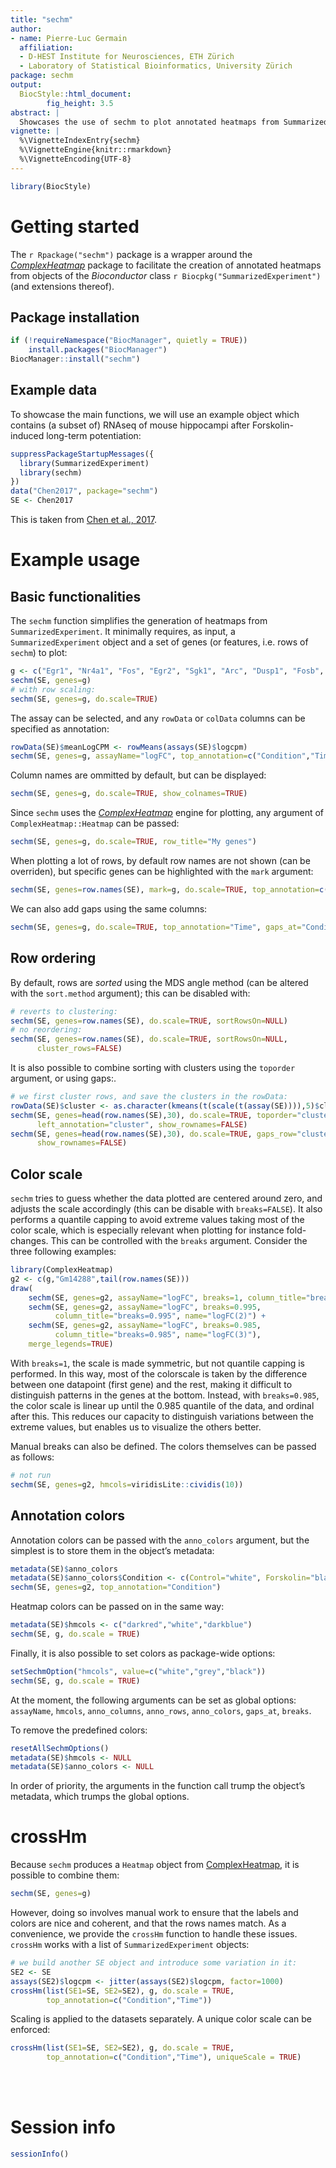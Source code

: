 ```yaml
---
title: "sechm"
author:
- name: Pierre-Luc Germain
  affiliation:
  - D-HEST Institute for Neurosciences, ETH Zürich
  - Laboratory of Statistical Bioinformatics, University Zürich
package: sechm
output:
  BiocStyle::html_document:
        fig_height: 3.5
abstract: |
  Showcases the use of sechm to plot annotated heatmaps from SummarizedExperiment objects.
vignette: |
  %\VignetteIndexEntry{sechm}
  %\VignetteEngine{knitr::rmarkdown}
  %\VignetteEncoding{UTF-8}
---
```


```r
library(BiocStyle)
```

# Getting started

The `r Rpackage("sechm")` package is a wrapper around the 
*[ComplexHeatmap](https://jokergoo.github.io/ComplexHeatmap-reference/book/)* 
package to facilitate the creation of annotated heatmaps from objects of the 
_Bioconductor_ class `r Biocpkg("SummarizedExperiment")` 
(and extensions thereof).

## Package installation

```r
if (!requireNamespace("BiocManager", quietly = TRUE))
    install.packages("BiocManager")
BiocManager::install("sechm")
```

## Example data

To showcase the main functions, we will use an example object which contains (a 
subset of) RNAseq of mouse hippocampi after Forskolin-induced long-term 
potentiation:

```r
suppressPackageStartupMessages({
  library(SummarizedExperiment)
  library(sechm)
})
data("Chen2017", package="sechm")
SE <- Chen2017
```

This is taken from 
[Chen et al., 2017](https://doi.org/10.3389/fnmol.2017.00039).

# Example usage

## Basic functionalities

The `sechm` function simplifies the generation of heatmaps from 
`SummarizedExperiment`. It minimally requires, as input, a 
`SummarizedExperiment` object and a set of genes (or features, i.e. rows of 
`sechm`) to plot:

```r
g <- c("Egr1", "Nr4a1", "Fos", "Egr2", "Sgk1", "Arc", "Dusp1", "Fosb", "Sik1")
sechm(SE, genes=g)
# with row scaling:
sechm(SE, genes=g, do.scale=TRUE)
```

The assay can be selected, and any `rowData` or `colData` columns can be 
specified as annotation:

```r
rowData(SE)$meanLogCPM <- rowMeans(assays(SE)$logcpm)
sechm(SE, genes=g, assayName="logFC", top_annotation=c("Condition","Time"), left_annotation=c("meanLogCPM"))
```

Column names are ommitted by default, but can be displayed:

```r
sechm(SE, genes=g, do.scale=TRUE, show_colnames=TRUE)
```


Since `sechm` uses the 
*[ComplexHeatmap](https://jokergoo.github.io/ComplexHeatmap-reference/book/)* 
engine for plotting, any argument of `ComplexHeatmap::Heatmap` can be passed:

```r
sechm(SE, genes=g, do.scale=TRUE, row_title="My genes")
```
When plotting a lot of rows, by default row names are not shown (can be 
overriden), but specific genes can be highlighted with the `mark` argument:

```r
sechm(SE, genes=row.names(SE), mark=g, do.scale=TRUE, top_annotation=c("Condition","Time"))
```

We can also add gaps using the same columns:

```r
sechm(SE, genes=g, do.scale=TRUE, top_annotation="Time", gaps_at="Condition")
```


## Row ordering

By default, rows are _sorted_ using the MDS angle method (can be altered with 
the `sort.method` argument); this can be disabled with:

```r
# reverts to clustering:
sechm(SE, genes=row.names(SE), do.scale=TRUE, sortRowsOn=NULL)
# no reordering:
sechm(SE, genes=row.names(SE), do.scale=TRUE, sortRowsOn=NULL, 
      cluster_rows=FALSE)
```
It is also possible to combine sorting with clusters using the `toporder` argument, or using gaps:. 

```r
# we first cluster rows, and save the clusters in the rowData:
rowData(SE)$cluster <- as.character(kmeans(t(scale(t(assay(SE)))),5)$cluster)
sechm(SE, genes=head(row.names(SE),30), do.scale=TRUE, toporder="cluster", 
      left_annotation="cluster", show_rownames=FALSE)
sechm(SE, genes=head(row.names(SE),30), do.scale=TRUE, gaps_row="cluster",
      show_rownames=FALSE)
```

## Color scale

`sechm` tries to guess whether the data plotted are centered around zero, and 
adjusts the scale accordingly (this can be disable with `breaks=FALSE`). It 
also performs a quantile capping to avoid extreme values taking most of the 
color scale, which is especially relevant when plotting for instance 
fold-changes. This can be controlled with the `breaks` argument. Consider the 
three following examples:

```r
library(ComplexHeatmap)
g2 <- c(g,"Gm14288",tail(row.names(SE)))
draw(
    sechm(SE, genes=g2, assayName="logFC", breaks=1, column_title="breaks=1") + 
    sechm(SE, genes=g2, assayName="logFC", breaks=0.995, 
          column_title="breaks=0.995", name="logFC(2)") + 
    sechm(SE, genes=g2, assayName="logFC", breaks=0.985, 
          column_title="breaks=0.985", name="logFC(3)"),
    merge_legends=TRUE)
```

With `breaks=1`, the scale is made symmetric, but not quantile capping is 
performed. In this way, most of the colorscale is taken by the difference 
between one datapoint (first gene) and the rest, making it difficult to 
distinguish patterns in the genes at the bottom. Instead, with `breaks=0.985`, 
the color scale is linear up until the 0.985 quantile of the data, and ordinal 
after this. This reduces our capacity to distinguish variations between the 
extreme values, but enables us to visualize the others better.

Manual breaks can also be defined. The colors themselves can be passed as 
follows:

```r
# not run
sechm(SE, genes=g2, hmcols=viridisLite::cividis(10))
```

## Annotation colors

Annotation colors can be passed with the `anno_colors` argument, but the 
simplest is to store them in the object's metadata:

```r
metadata(SE)$anno_colors
metadata(SE)$anno_colors$Condition <- c(Control="white", Forskolin="black")
sechm(SE, genes=g2, top_annotation="Condition")
```

Heatmap colors can be passed on in the same way:
```r
metadata(SE)$hmcols <- c("darkred","white","darkblue")
sechm(SE, g, do.scale = TRUE)
```

Finally, it is also possible to set colors as package-wide options:

```r
setSechmOption("hmcols", value=c("white","grey","black"))
sechm(SE, g, do.scale = TRUE)
```

At the moment, the following arguments can be set as global options:
`assayName`, `hmcols`, `anno_columns`, `anno_rows`, `anno_colors`, `gaps_at`, 
`breaks`.

To remove the predefined colors:

```r
resetAllSechmOptions()
metadata(SE)$hmcols <- NULL
metadata(SE)$anno_colors <- NULL
```

In order of priority, the arguments in the function call trump the object's 
metadata, which trumps the global options.

# crossHm

Because `sechm` produces a `Heatmap` object from 
[ComplexHeatmap](https://jokergoo.github.io/ComplexHeatmap-reference/book/), it 
is possible to combine them:

```r
sechm(SE, genes=g)
```

However, doing so involves manual work to ensure that the labels and colors are 
nice and coherent, and that the rows names match. As a convenience, we provide 
the `crossHm` function to handle these issues. `crossHm` works with a list of 
`SummarizedExperiment` objects:

```r
# we build another SE object and introduce some variation in it:
SE2 <- SE
assays(SE2)$logcpm <- jitter(assays(SE2)$logcpm, factor=1000)
crossHm(list(SE1=SE, SE2=SE2), g, do.scale = TRUE, 
        top_annotation=c("Condition","Time"))
```

Scaling is applied to the datasets separately. A unique color scale can be 
enforced:

```r
crossHm(list(SE1=SE, SE2=SE2), g, do.scale = TRUE, 
        top_annotation=c("Condition","Time"), uniqueScale = TRUE)
```


<br/><br/>

# Session info {.unnumbered}

```r
sessionInfo()
```
